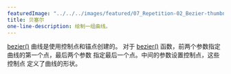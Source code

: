---
featuredImage: "../../../images/featured/07_Repetition-02_Bezier-thumbnail.png"
title: 贝塞尔
one-line-description: 绘制一组曲线。
---

<a href="https://p5js.org/reference/#/p5/bezier" target="_blank">bezier()</a>
曲线是使用控制点和锚点创建的。
对于
<a href="https://p5js.org/reference/#/p5/bezier" target="_blank">bezier()</a>
函数，前两个参数指定曲线的第一个点，最后两个参数
指定最后一个点。中间的参数设置控制点，这些控制点
定义了曲线的形状。
